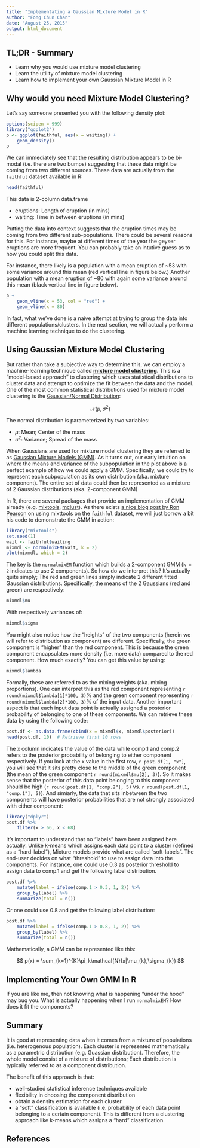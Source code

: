 ```yaml
---
title: "Implementating a Gaussian Mixture Model in R"
author: "Fong Chun Chan"
date: "August 25, 2015"
output: html_document
---
```


## TL;DR - Summary

* Learn why you would use mixture model clustering
* Learn the utility of mixture model clustering
* Learn how to implement your own Gaussian Mixture Model in R

## Why would you need Mixture Model Clustering?

Let's say someone presented you with the following density plot: 

```r
options(scipen = 999)
library("ggplot2")
p <- ggplot(faithful, aes(x = waiting)) +
	geom_density()
p
```

We can immediately see that the resulting distribution appears to be bi-modal (i.e. there are two bumps) suggesting that these data might be coming from two different sources. These data are actually from the `faithful` dataset available in R:

```r
head(faithful)
```

This data is 2-column data.frame 

* eruptions: Length of eruption (in mins)
* waiting: Time in between eruptions (in mins)

Putting the data into context suggests that the eruption times may be coming from two different sub-populations. There could be several reasons for this. For instance, maybe at different times of the year the geyser eruptions are more frequent. You can probably take an intutive guess as to how you could split this data. 

For instance, there likely is a population with a mean eruption of ~53 with some variance around this mean (red vertical line in figure below.) Another population with a mean eruption of ~80 with again some variance around this mean (black vertical line in figure below).

```r
p + 
	geom_vline(x = 53, col = "red") + 
	geom_vline(x = 80)
```

In fact, what we've done is a naive attempt at trying to group the data into different populations/clusters. In the next section, we will actually perform a machine learning technique to do the clustering.

## Using Gaussian Mixture Model Clustering

But rather than take a subjective way to determine this, we can employ a machine-learning technique called [**mixture model clustering**](https://en.wikipedia.org/wiki/Mixture_model).  This is a "model-based approach" to clustering which uses statistical distributions to cluster data and attempt to optimize the fit between the data and the model. One of the most common statistical distributions used for mixture model clustering is the [Gaussian/Normal Distribution](https://en.wikipedia.org/wiki/Normal_distribution):

$$ \mathcal{N}(\mu, \sigma^2) $$

The normal distribution is parameterized by two variables:

* $\mu$: Mean; Center of the mass
* $\sigma^2$: Variance; Spread of the mass

When Gaussians are used for mixture model clustering they are referred to as [Gaussian Mixture Models (GMM)](https://en.wikipedia.org/wiki/Mixture_model#Gaussian_mixture_model). As it turns out, our early intuition on where the means and variance of the subpopulation in the plot above is a perfect example of how we could apply a GMM. Specifically, we could try to represent each subpopulation as its own distribution (aka. mixture component). The entire set of data could then be represented as a mixture of 2 Gaussian distributions (aka. 2-component GMM)

In R, there are several packages that provide an implementation of GMM already (e.g. [mixtools](https://cran.r-project.org/web/packages/mixtools/index.html), [mclust](http://www.stat.washington.edu/mclust/)). As there exists [a nice blog post by Ron Pearson](http://exploringdatablog.blogspot.ca/2011/08/fitting-mixture-distributions-with-r.html) on using mixttools on the `faithful` dataset, we will just borrow a bit his code to demonstrate the GMM in action:

```r
library("mixtools")
set.seed(1)
wait <- faithful$waiting
mixmdl <- normalmixEM(wait, k = 2)
plot(mixmdl, which = 2)
```

The key is the `normalmixEM` function which builds a 2-component GMM (`k = 2` indicates to use 2 components). So how do we interpret this? It's actually quite simply; The red and green lines simply indicate 2 different fitted Gaussian distributions. Specifically, the means of the 2 Gaussians (red and green) are respectively:

```r
mixmdl$mu
```

With respectively variances of:

```r
mixmdl$sigma
```

You might also notice how the "heights" of the two components (herein we will refer to distribution as component) are different. Specifically, the green component is "higher" than the red component. This is because the green component encapsulates more density (i.e. more data) compared to the red component. How much exactly? You can get this value by using:

```r
mixmdl$lambda
```

Formally, these are referred to as the mixing weights (aka. mixing proportions). One can interpret this as the red component representing `r round(mixmdl$lambda[1]*100, 3)`% and the green component representing `r round(mixmdl$lambda[2]*100, 3)`% of the input data. Another important aspect is that each input data point is actually assigned a posterior probability of belonging to one of these components. We can retrieve these data by using the following code:

```r
post.df <- as.data.frame(cbind(x = mixmdl$x, mixmdl$posterior))
head(post.df, 10)  # Retrieve first 10 rows
```

The x column indicates the value of the data while comp.1 and comp.2 refers to the posterior probability of belonging to either component respectively. If you look at the x value in the first row, `r post.df[1, "x"]`, you will see that it sits pretty close to the middle of the green component (the mean of the green component `r round(mixmdl$mu[2], 3)`). So it makes sense that the posterior of this data point belonging to this component should be high (`r round(post.df[1, "comp.2"], 5)` vs. `r round(post.df[1, "comp.1"], 5)`). And simiarly, the data that sits inbetween the two components will have posterior probabilities that are not strongly associated with either component:

```r
library("dplyr")
post.df %>%
	filter(x > 66, x < 68)
```

It's important to understand that no "labels" have been assigned here actually. Unlike k-means which assigns each data point to a cluster (defined as a "hard-label"), Mixture models provide what are called "soft-labels". The end-user decides on what "threshold" to use to assign data into the components. For instance, one could use 0.3 as posterior threshold to assign data to comp.1 and get the following label distribution.

```r
post.df %>%
	mutate(label = ifelse(comp.1 > 0.3, 1, 2)) %>%
	group_by(label) %>%
	summarize(total = n())
```

Or one could use 0.8 and get the following label distribution:

```r
post.df %>%
	mutate(label = ifelse(comp.1 > 0.8, 1, 2)) %>%
	group_by(label) %>%
	summarize(total = n())
```

Mathematically, a GMM can be represented like this:

$$ p(x) = \sum_{k=1}^{K}\pi_k\mathcal{N}(x|\mu_{k},\sigma_{k}) $$ 

## Implementing Your Own GMM In R 

If you are like me, then not knowing what is happening "under the hood" may bug you. What is actually happening when I run `normalmixEM`? How does it fit the components?

## Summary

It is good at representing data when it comes from a mixture of populations (i.e. heterogenous population). Each cluster is represented mathematically as a parametric distribution (e.g. Guassian distribution). Therefore, the whole model consist of a mixture of distributions; Each distribution is typically referred to as a component distribution. 

The benefit of this approach is that:

* well-studied statistical inference techniques available
* flexibility in choosing the component distribution
* obtain a density estimation for each cluster
* a “soft” classification is available (i.e. probability of each data point belonging to a certain component). This is different from a clustering approach like k-means which assigns a "hard" classification.

## References
